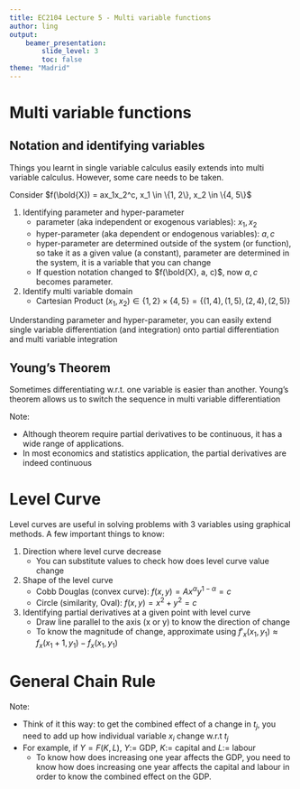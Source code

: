 ```yaml
---
title: EC2104 Lecture 5 - Multi variable functions
author: ling
output:
    beamer_presentation:
        slide_level: 3
        toc: false
theme: "Madrid"
---
```


# Multi variable functions

\begin{block}{Multi variable function}
Given domain $D \in \bold{R}^n$, function $f$ is a rule that
maps $\bold{X} := x_1, \cdots, x_n$ to a specific number
$\Rightarrow f(\bold{X}) = f(x_1, \cdots, x_n) = z$
\end{block}

\begin{block}{Multi variable first and second order derivatives}
We use a gradient vector $\nabla f(\bold{X})$ to denote all
the partial derivatives of $f(\bold{X})$, and a Hessian
matrix $\bold{H}_{f(\bold{X})}$ to denote all second order
partial derivatives of $f(\bold{X})$ (more about matrix in
Linear Algebra, after mid term)
\begin{align*}
    \nabla f(\bold{X}) =
    \begin{pmatrix}
        \frac{\partial}{\partial x_1}\\
        \frac{\partial}{\partial x_2}\\
        \vdots\\
        \frac{\partial}{\partial x_n}
    \end{pmatrix}~
    \bold{H}_{f(\bold{X})} = 
    \begin{pmatrix}
        &\frac{\partial^2}{\partial x_1 \partial x_1}
        &\frac{\partial^2}{\partial x_1 \partial x_2}
        &\cdots
        &\frac{\partial^2}{\partial x_1 \partial x_n}\\
        &\frac{\partial^2}{\partial x_2 \partial x_1}
        &\frac{\partial^2}{\partial x_2 \partial x_2}
        &\cdots
        &\frac{\partial^2}{\partial x_2 \partial x_n}\\
        &\vdots &\vdots &\ddots &\vdots\\
        &\frac{\partial^2}{\partial x_n \partial x_1}
        &\frac{\partial^2}{\partial x_n \partial x_2}
        &\cdots
        &\frac{\partial^2}{\partial x_n \partial x_n}\\
    \end{pmatrix}
\end{align*}
\end{block}

## Notation and identifying variables

Things you learnt in single variable calculus easily extends
into multi variable calculus. However, some care needs to be
taken.

Consider $f(\bold{X}) = ax_1x_2^c, x_1 \in \{1, 2\}, x_2 \in \{4, 5\}$

1. Identifying parameter and hyper-parameter
    - parameter (aka independent or exogenous variables):
      $x_1, x_2$
    - hyper-parameter  (aka dependent or endogenous variables): $a, c$
    - hyper-parameter are determined outside of the system
      (or function), so take it as a given value (a
      constant), parameter are determined in the system, it
      is a variable that you can change
    - If question notation changed to $f(\bold{X}, a, c)$,
      now $a, c$ becomes parameter.
2. Identify multi variable domain
    - Cartesian Product $(x_1, x_2) \in \{1, 2\}\times\{4, 5\}=\{(1, 4), (1, 5), (2, 4), (2, 5)\}$

Understanding parameter and hyper-parameter, you can easily
extend single variable differentiation (and integration)
onto partial differentiation and multi variable integration

## Young's Theorem

Sometimes differentiating w.r.t. one variable is
easier than another. Young's theorem allows us to switch the
sequence in multi variable differentiation

\begin{block}{Young's Theorem}
Suppose that all $m^{th}$-order partial derivatives of the
function $f(\bold{X})$ are continuous.
If any two of them involve differentiating w.r.t. each of
the variable the same number of times, then they are
necessarily equal

$$
\Rightarrow \frac{\partial}{\partial x_j}\left(\frac{\partial}{\partial x_i}\right)=
 \frac{\partial}{\partial x_i}\left(\frac{\partial}{\partial x_j}\right)
$$
\end{block}

Note:

- Although theorem require partial derivatives to be
  continuous, it has a wide range of applications.
- In most economics and statistics application, 
    the partial derivatives are indeed continuous

# Level Curve

Level curves are useful in solving problems with 3 variables
using graphical methods. A few important things to know:

1. Direction where level curve decrease
   - You can substitute values to check how does level curve
     value change
2. Shape of the level curve
   - Cobb Douglas (convex curve): $f(x, y) = Ax^\alpha y^{1-\alpha}=c$
   - Circle (similarity, Oval): $f(x, y) = x^2 + y^2 = c$
3. Identifying partial derivatives at a given point with level curve
   - Draw line parallel to the axis (x or y) to know
     the direction of change
   - To know the magnitude of change, approximate using
     $f'_x(x_1, y_1) \approx f_x(x_1+1, y_1) - f_x(x_1, y_1)$

# General Chain Rule

\begin{block}{General Chain Rule}
if $z=f(\bold{X})$ is continuously differentiable, and
$x_i=g_i(\bold{t})$, for each $i=1, 2, \cdots, n$ are all
differentiable, then
$$
\frac{\partial z}{\partial t_j} = 
\frac{\partial z}{\partial x_1}\frac{\partial x_1}{\partial t_j} + 
\frac{\partial z}{\partial x_2}\frac{\partial x_2}{\partial t_j} + 
\cdots
\frac{\partial z}{\partial x_n}\frac{\partial x_n}{\partial t_j} + 
$$
for each $j=1, 2, \cdots, m$
\end{block}

Note:

- Think of it this way: to get the combined effect of a
  change in $t_j$, you need to add up how individual
  variable $x_i$ change w.r.t $t_j$
- For example, if $Y=F(K, L)$, $Y:=$ GDP, $K:=$ capital and
  $L:=$ labour
  - To know how does increasing one year affects the GDP, you
    need to know how does increasing one year affects the
    capital and labour in order to know the combined effect
    on the GDP.
